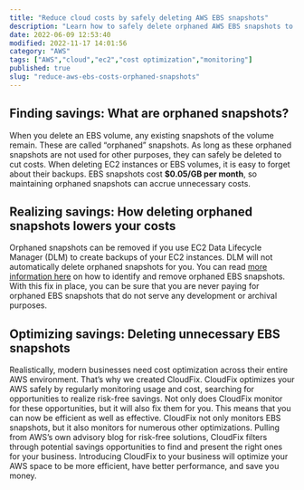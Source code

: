 ```yaml
---
title: "Reduce cloud costs by safely deleting AWS EBS snapshots"
description: "Learn how to safely delete orphaned AWS EBS snapshots to reduce cloud costs"
date: 2022-06-09 12:53:40
modified: 2022-11-17 14:01:56
category: "AWS"
tags: ["AWS","cloud","ec2","cost optimization","monitoring"]
published: true
slug: "reduce-aws-ebs-costs-orphaned-snapshots"
---
```


## Finding savings: What are orphaned snapshots?

When you delete an EBS volume, any existing snapshots of the volume remain. These are called “orphaned” snapshots. As long as these orphaned snapshots are not used for other purposes, they can safely be deleted to cut costs. When deleting EC2 instances or EBS volumes, it is easy to forget about their backups. EBS snapshots cost **$0.05/GB per month**, so maintaining orphaned snapshots can accrue unnecessary costs.

## Realizing savings: How deleting orphaned snapshots lowers your costs

Orphaned snapshots can be removed if you use EC2 Data Lifecycle Manager (DLM) to create backups of your EC2 instances. DLM will not automatically delete orphaned snapshots for you. You can read [more information here](https://awsmadeeasy.com/blog/reduce-aws-ebs-costs-orphaned-snapshots/) on how to identify and remove orphaned EBS snapshots. With this fix in place, you can be sure that you are never paying for orphaned EBS snapshots that do not serve any development or archival purposes.

## Optimizing savings: Deleting unnecessary EBS snapshots

Realistically, modern businesses need cost optimization across their entire AWS environment. That’s why we created CloudFix. CloudFix optimizes your AWS safely by regularly monitoring usage and cost, searching for opportunities to realize risk-free savings. Not only does CloudFix monitor for these opportunities, but it will also fix them for you. This means that you can now be efficient as well as effective. CloudFix not only monitors EBS snapshots, but it also monitors for numerous other optimizations. Pulling from AWS’s own advisory blog for risk-free solutions, CloudFix filters through potential savings opportunities to find and present the right ones for your business. Introducing CloudFix to your business will optimize your AWS space to be more efficient, have better performance, and save you money.
